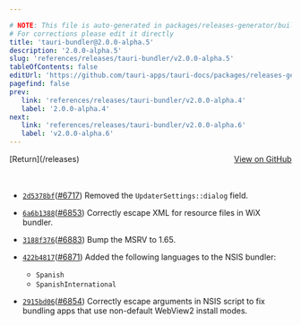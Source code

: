 ```yaml
---

# NOTE: This file is auto-generated in packages/releases-generator/build.ts
# For corrections please edit it directly
title: 'tauri-bundler@2.0.0-alpha.5'
description: '2.0.0-alpha.5'
slug: 'references/releases/tauri-bundler/v2.0.0-alpha.5'
tableOfContents: false
editUrl: 'https://github.com/tauri-apps/tauri-docs/packages/releases-generator/build.ts'
pagefind: false
prev:
   link: 'references/releases/tauri-bundler/v2.0.0-alpha.4'
   label: '2.0.0-alpha.4'
next:
   link: 'references/releases/tauri-bundler/v2.0.0-alpha.6'
   label: 'v2.0.0-alpha.6'
---
```


<div style="margin-bottom:3rem; display: flex; justify-content: space-between; align-items: center"><span>[Return](/releases)</span><span><a href="https://github.com/tauri-apps/tauri/releases/tag/tauri-bundler-v2.0.0-alpha.5">View on GitHub</a></span></div>

- [`2d5378bf`](https://www.github.com/tauri-apps/tauri/commit/2d5378bfc1ba817ee2f331b41738a90e5997e5e8)([#6717](https://www.github.com/tauri-apps/tauri/pull/6717)) Removed the `UpdaterSettings::dialog` field.
- [`6a6b1388`](https://www.github.com/tauri-apps/tauri/commit/6a6b1388ea5787aea4c0e0b0701a4772087bbc0f)([#6853](https://www.github.com/tauri-apps/tauri/pull/6853)) Correctly escape XML for resource files in WiX bundler.
- [`3188f376`](https://www.github.com/tauri-apps/tauri/commit/3188f3764978c6d1452ee31d5a91469691e95094)([#6883](https://www.github.com/tauri-apps/tauri/pull/6883)) Bump the MSRV to 1.65.
- [`422b4817`](https://www.github.com/tauri-apps/tauri/commit/422b48179856504e980a156500afa8e22c44d357)([#6871](https://www.github.com/tauri-apps/tauri/pull/6871)) Added the following languages to the NSIS bundler:

  - `Spanish`
  - `SpanishInternational`
- [`2915bd06`](https://www.github.com/tauri-apps/tauri/commit/2915bd068ed40dc01a363b69212c6b6f2d3ec01e)([#6854](https://www.github.com/tauri-apps/tauri/pull/6854)) Correctly escape arguments in NSIS script to fix bundling apps that use non-default WebView2 install modes.

